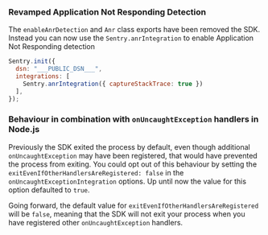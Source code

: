 ### Revamped Application Not Responding Detection

The `enableAnrDetection` and `Anr` class exports have been removed the SDK. Instead you can now use the `Sentry.anrIntegration` to enable <Link to="/platforms/javascript/guides/node/configuration/application-not-responding">Application Not Responding detection</Link>

```JavaScript {4}
Sentry.init({
  dsn: "___PUBLIC_DSN___",
  integrations: [
    Sentry.anrIntegration({ captureStackTrace: true })
  ],
});
```

### Behaviour in combination with `onUncaughtException` handlers in Node.js

Previously the SDK exited the process by default, even though additional `onUncaughtException` may have been registered,
that would have prevented the process from exiting. You could opt out of this behaviour by setting the
`exitEvenIfOtherHandlersAreRegistered: false` in the `onUncaughtExceptionIntegration` options. Up until now the value
for this option defaulted to `true`.

Going forward, the default value for `exitEvenIfOtherHandlersAreRegistered` will be `false`, meaning that the SDK will
not exit your process when you have registered other `onUncaughtException` handlers.

